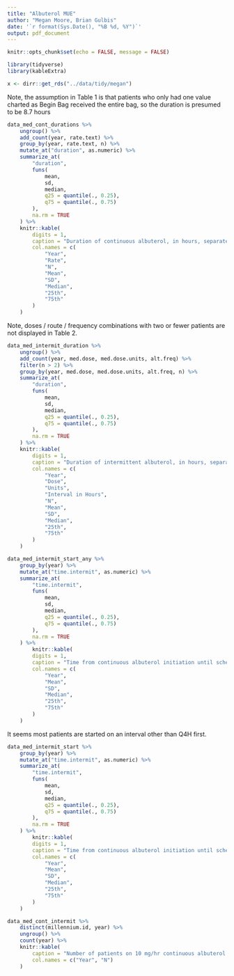 ```yaml
---
title: "Albuterol MUE"
author: "Megan Moore, Brian Gulbis"
date: '`r format(Sys.Date(), "%B %d, %Y")`'
output: pdf_document
---
```


```r
knitr::opts_chunk$set(echo = FALSE, message = FALSE)
```

```r
library(tidyverse)
library(kableExtra)

x <- dirr::get_rds("../data/tidy/megan")
```

Note, the assumption in Table 1 is that patients who only had one value charted as Begin Bag received the entire bag, so the duration is presumed to be 8.7 hours

```r
data_med_cont_durations %>%
    ungroup() %>%
    add_count(year, rate.text) %>%
    group_by(year, rate.text, n) %>%
    mutate_at("duration", as.numeric) %>%
    summarize_at(
        "duration",
        funs(
            mean,
            sd,
            median,
            q25 = quantile(., 0.25),
            q75 = quantile(., 0.75)
        ),
        na.rm = TRUE
    ) %>%
    knitr::kable(
        digits = 1,
        caption = "Duration of continuous albuterol, in hours, separated by rate for 2016 compared with 2017",
        col.names = c(
            "Year",
            "Rate",
            "N",
            "Mean",
            "SD",
            "Median",
            "25th",
            "75th"
        )
    )

```

Note, doses / route / frequency combinations with two or fewer patients are not displayed in Table 2.

```r
data_med_intermit_duration %>%
    ungroup() %>%
    add_count(year, med.dose, med.dose.units, alt.freq) %>%
    filter(n > 2) %>%
    group_by(year, med.dose, med.dose.units, alt.freq, n) %>%
    summarize_at(
        "duration",
        funs(
            mean,
            sd,
            median,
            q25 = quantile(., 0.25),
            q75 = quantile(., 0.75)
        ),
        na.rm = TRUE
    ) %>%
    knitr::kable(
        digits = 1,
        caption = "Duration of intermittent albuterol, in hours, separated by dose, route, and frequency in 2016 compared with 2017",
        col.names = c(
            "Year",
            "Dose",
            "Units",
            "Interval in Hours",
            "N",
            "Mean",
            "SD",
            "Median",
            "25th",
            "75th"
        )
    ) 

```

```r
data_med_intermit_start_any %>%
    group_by(year) %>%
    mutate_at("time.intermit", as.numeric) %>%
    summarize_at(
        "time.intermit",
        funs(
            mean,
            sd,
            median,
            q25 = quantile(., 0.25),
            q75 = quantile(., 0.75)
        ),
        na.rm = TRUE
    ) %>%
        knitr::kable(
        digits = 1,
        caption = "Time from continuous albuterol initiation until scheduled intermittent initiation, at any frequency, in 2016 compared with 2017",
        col.names = c(
            "Year",
            "Mean",
            "SD",
            "Median",
            "25th",
            "75th"
        )
    ) 
```

It seems most patients are started on an interval other than Q4H first.

```r
data_med_intermit_start %>%
    group_by(year) %>%
    mutate_at("time.intermit", as.numeric) %>%
    summarize_at(
        "time.intermit",
        funs(
            mean,
            sd,
            median,
            q25 = quantile(., 0.25),
            q75 = quantile(., 0.75)
        ),
        na.rm = TRUE
    ) %>%
        knitr::kable(
        digits = 1,
        caption = "Time from continuous albuterol initiation until scheduled Q4H intermittent initiation in 2016 compared with 2017",
        col.names = c(
            "Year",
            "Mean",
            "SD",
            "Median",
            "25th",
            "75th"
        )
    ) 
```

```r
data_med_cont_intermit %>%
    distinct(millennium.id, year) %>%
    ungroup() %>%
    count(year) %>%
    knitr::kable(
        caption = "Number of patients on 10 mg/hr continuous albuterol who also received simultaneous 10 puffs Q2H scheduled. Note, there were no patients receiving Q4H scheduled.",
        col.names = c("Year", "N")
    )
```


